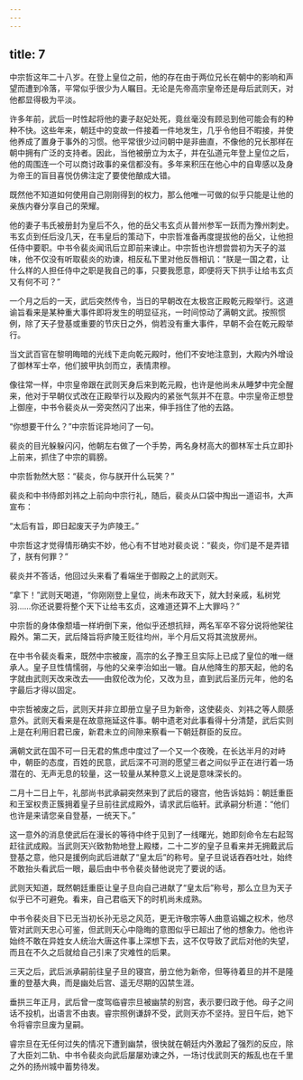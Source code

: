 ```yaml
---
---
---
```

title: 7
---




中宗哲这年二十八岁。在登上皇位之前，他的存在由于两位兄长在朝中的影响和声望而遭到冷落，平常似乎很少为人瞩目。无论是先帝高宗皇帝还是母后武则天，对他都显得极为平淡。

许多年前，武后一时性起将他的妻子赵妃处死，竟丝毫没有顾忌到他可能会有的种种不快。这些年来，朝廷中的变故一件接着一件地发生，几乎令他目不暇接，并使他养成了置身于事外的习惯。他平常很少过问朝中是非曲直，不像他的兄长那样在朝中拥有广泛的支持者。因此，当他被册立为太子，并在弘道元年登上皇位之后，他的周围连一个可以商讨政事的亲信都没有。多年来积压在他心中的自卑感以及身为帝王的盲目喜悦仿佛注定了要使他酿成大错。

既然他不知道如何使用自己刚刚得到的权力，那么他唯一可做的似乎只能是让他的亲族内眷分享自己的荣耀。

他的妻子韦氏被册封为皇后不久，他的岳父韦玄贞从普州参军一跃而为豫州刺史。韦玄贞到任后没几天，在韦皇后的策动下，中宗哲准备再度提拔他的岳父，让他担任侍中要职。中书令裴炎闻讯后立即前来谏止。中宗哲也许想尝尝初为天子的滋味，他不仅没有听取裴炎的劝谏，相反私下里对他反唇相讥：“朕是一国之君，让什么样的人担任侍中之职是我自己的事，只要我愿意，即便将天下拱手让给韦玄贞又有何不可？”

一个月之后的一天，武后突然传令，当日的早朝改在太极宫正殿乾元殿举行。这道谕旨看来是某种重大事件即将发生的明显征兆，一时间惊动了满朝文武。按照惯例，除了天子登基或重要的节庆日之外，倘若没有重大事件，早朝不会在乾元殿举行。

当文武百官在黎明晦暗的光线下走向乾元殿时，他们不安地注意到，大殿内外增设了御林军士卒，他们披甲执剑而立，表情肃穆。

像往常一样，中宗皇帝跟在武则天身后来到乾元殿，也许是他尚未从睡梦中完全醒来，他对于早朝仪式改在正殿举行以及殿内的紧张气氛并不在意。中宗皇帝正想登上御座，中书令裴炎从一旁突然闪了出来，伸手挡住了他的去路。

“你想要干什么？”中宗哲诧异地问了一句。

裴炎的目光躲躲闪闪，他朝左右做了一个手势，两名身材高大的御林军士兵立即扑上前来，抓住了中宗的肩膀。

中宗哲勃然大怒：“裴炎，你与朕开什么玩笑？”

裴炎和中书侍郎刘祎之上前向中宗行礼，随后，裴炎从口袋中掏出一道诏书，大声宣布：

“太后有旨，即日起废天子为庐陵王。”

中宗哲这才觉得情形确实不妙，他心有不甘地对裴炎说：“裴炎，你们是不是弄错了，朕有何罪？”

裴炎并不答话，他回过头来看了看端坐于御殿之上的武则天。

“拿下！”武则天喝道，“你刚刚登上皇位，尚未布政天下，就大封亲戚，私树党羽……你还说要将整个天下让给韦玄贞，这难道还算不上大罪吗？”

中宗哲的身体像颓墙一样坍倒下来，他似乎还想抗辩，两名军卒不容分说将他架往殿外。第二天，武后降旨将庐陵王贬往均州，半个月后又将其流放房州。

在中书令裴炎看来，既然中宗被废，高宗的幺子豫王旦实际上已成了皇位的唯一继承人。皇子旦性情懦弱，与他的父亲李治如出一辙。自从他降生的那天起，他的名字就由武则天改来改去——由叙伦改为伦，又改为旦，直到武后圣历元年，他的名字最后才得以固定。

中宗哲被废之后，武则天并非立即册立皇子旦为新帝，这使裴炎、刘祎之等人颇感意外。武则天看来是在故意拖延这件事。朝中遗老对此事看得十分清楚，武后实则上是在利用旧君已废，新君未立的间隙来察看一下朝廷群臣的反应。

满朝文武在国不可一日无君的焦虑中度过了一个又一个夜晚，在长达半月的对峙中，朝臣的态度，百姓的民意，武后深不可测的愿望三者之间似乎正在进行着一场潜在的、无声无息的较量，这一较量从某种意义上说是意味深长的。

二月十二日上午，礼部尚书武承嗣突然来到了武后的寝宫，他告诉姑妈：朝廷重臣和王室权贵正簇拥着皇子旦前往武成殿外，请求武后临轩。武承嗣分析道：“他们也许是来请您亲自登基，一统天下。”

这一意外的消息使武后在漫长的等待中终于见到了一线曙光，她即刻命令左右起驾赶往武成殿。当武则天兴致勃勃地登上殿楼，二十二岁的皇子旦看来并无拥戴武后登基之意，他只是援例向武后进献了“皇太后”的称号。皇子旦说话吞吞吐吐，始终不敢抬头看武后一眼，最后由中书令裴炎替他说完了要说的话。

武则天知道，既然朝廷重臣让皇子旦向自己进献了“皇太后”称号，那么立旦为天子似乎已不可避免。看来，自己君临天下的时机尚未成熟。

中书令裴炎目下已无当初长孙无忌之风范，更无许敬宗等人曲意谄媚之权术，他尽管对武则天忠心可鉴，但武则天心中隐晦的意图似乎已超出了他的想象力。他也许始终不敢在异姓女人统治大唐这件事上深想下去，这不仅导致了武后对他的失望，而且在不久之后就给自己引来了灾难性的后果。

三天之后，武后派承嗣前往皇子旦的寝宫，册立他为新帝，但等待着旦的并不是隆重的登基大典，而是幽处后宫、遥无尽期的囚禁生涯。

垂拱三年正月，武后曾一度驾临睿宗旦被幽禁的别宫，表示要归政于他。母子之间话不投机，出语言不由衷。睿宗照例谦辞不受，武则天亦不坚持。翌日午后，她下令将睿宗旦废为皇嗣。

睿宗旦在无任何过失的情况下遭到幽禁，很快就在朝廷内外激起了强烈的反应，除了大臣刘二轨、中书令裴炎向武后屡屡劝谏之外，一场讨伐武则天的叛乱也在千里之外的扬州城中蓄势待发。